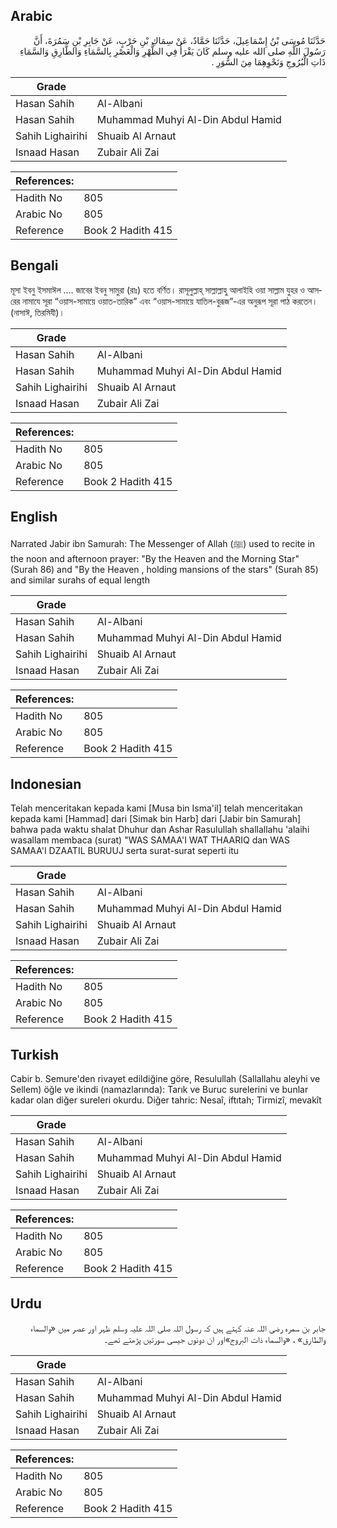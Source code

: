 ## Arabic


<div dir="rtl" lang="ar" style={{fontSize:'larger',backgroundColor:'#f8f9fa',padding:20}}>
حَدَّثَنَا مُوسَى بْنُ إِسْمَاعِيلَ، حَدَّثَنَا حَمَّادٌ، عَنْ سِمَاكِ بْنِ حَرْبٍ، عَنْ جَابِرِ بْنِ سَمُرَةَ، أَنَّ رَسُولَ اللَّهِ صلى الله عليه وسلم كَانَ يَقْرَأُ فِي الظُّهْرِ وَالْعَصْرِ بِالسَّمَاءِ وَالطَّارِقِ وَالسَّمَاءِ ذَاتِ الْبُرُوجِ وَنَحْوِهِمَا مِنَ السُّوَرِ ‏.‏
</div>
<div style={{backgroundColor:'#f8f9fa',padding:20, marginBottom: 10}}><table> <thead> <tr> <th>Grade</th> <th></th> </tr> </thead> <tbody> <tr><td>Hasan Sahih</td><td>Al-Albani</td></tr><tr><td>Hasan Sahih</td><td>Muhammad Muhyi Al-Din Abdul Hamid</td></tr><tr><td>Sahih Lighairihi</td><td>Shuaib Al Arnaut</td></tr><tr><td>Isnaad Hasan</td><td>Zubair Ali Zai</td></tr></tbody></table><table> <thead> <tr> <th>References:</th> <th></th> </tr> </thead> <tbody><tr><td>Hadith No</td><td>805</td></tr><tr><td>Arabic No</td><td>805</td></tr><tr><td>Reference</td><td>Book 2 Hadith 415</td></tr></tbody></table></div>

## Bengali


<div dir="ltr" lang="bn" style={{fontSize:'larger',backgroundColor:'#f8f9fa',padding:20}}>
মূসা ইবনু ইসমাঈল .... জাবের ইবনু সামুরা (রাঃ) হতে বর্ণিত। রাসূলুল্লাহ্ সাল্লাল্লাহু আলাইহি ওয়া সাল্লাম যুহর ও আসরের নামাযে সূরা “ওয়াস-সামায়ে ওয়াত-তারিক” এবং “ওয়াস-সামায়ে যাতিল-বুরূজ”-এর অনুরূপ সূরা পাঠ করতেন। (নাসাঈ, তিরমিযী)।
</div>
<div style={{backgroundColor:'#f8f9fa',padding:20, marginBottom: 10}}><table> <thead> <tr> <th>Grade</th> <th></th> </tr> </thead> <tbody> <tr><td>Hasan Sahih</td><td>Al-Albani</td></tr><tr><td>Hasan Sahih</td><td>Muhammad Muhyi Al-Din Abdul Hamid</td></tr><tr><td>Sahih Lighairihi</td><td>Shuaib Al Arnaut</td></tr><tr><td>Isnaad Hasan</td><td>Zubair Ali Zai</td></tr></tbody></table><table> <thead> <tr> <th>References:</th> <th></th> </tr> </thead> <tbody><tr><td>Hadith No</td><td>805</td></tr><tr><td>Arabic No</td><td>805</td></tr><tr><td>Reference</td><td>Book 2 Hadith 415</td></tr></tbody></table></div>

## English


<div dir="ltr" lang="en" style={{fontSize:'larger',backgroundColor:'#f8f9fa',padding:20}}>
Narrated Jabir ibn Samurah: The Messenger of Allah (ﷺ) used to recite in the noon and afternoon prayer: "By the Heaven and the Morning Star" (Surah 86) and "By the Heaven , holding mansions of the stars" (Surah 85) and similar surahs of equal length
</div>
<div style={{backgroundColor:'#f8f9fa',padding:20, marginBottom: 10}}><table> <thead> <tr> <th>Grade</th> <th></th> </tr> </thead> <tbody> <tr><td>Hasan Sahih</td><td>Al-Albani</td></tr><tr><td>Hasan Sahih</td><td>Muhammad Muhyi Al-Din Abdul Hamid</td></tr><tr><td>Sahih Lighairihi</td><td>Shuaib Al Arnaut</td></tr><tr><td>Isnaad Hasan</td><td>Zubair Ali Zai</td></tr></tbody></table><table> <thead> <tr> <th>References:</th> <th></th> </tr> </thead> <tbody><tr><td>Hadith No</td><td>805</td></tr><tr><td>Arabic No</td><td>805</td></tr><tr><td>Reference</td><td>Book 2 Hadith 415</td></tr></tbody></table></div>

## Indonesian


<div dir="ltr" lang="id" style={{fontSize:'larger',backgroundColor:'#f8f9fa',padding:20}}>
Telah menceritakan kepada kami [Musa bin Isma'il] telah menceritakan kepada kami [Hammad] dari [Simak bin Harb] dari [Jabir bin Samurah] bahwa pada waktu shalat Dhuhur dan Ashar Rasulullah shallallahu 'alaihi wasallam membaca (surat) "WAS SAMAA'I WAT THAARIQ dan WAS SAMAA'I DZAATIL BURUUJ serta surat-surat seperti itu
</div>
<div style={{backgroundColor:'#f8f9fa',padding:20, marginBottom: 10}}><table> <thead> <tr> <th>Grade</th> <th></th> </tr> </thead> <tbody> <tr><td>Hasan Sahih</td><td>Al-Albani</td></tr><tr><td>Hasan Sahih</td><td>Muhammad Muhyi Al-Din Abdul Hamid</td></tr><tr><td>Sahih Lighairihi</td><td>Shuaib Al Arnaut</td></tr><tr><td>Isnaad Hasan</td><td>Zubair Ali Zai</td></tr></tbody></table><table> <thead> <tr> <th>References:</th> <th></th> </tr> </thead> <tbody><tr><td>Hadith No</td><td>805</td></tr><tr><td>Arabic No</td><td>805</td></tr><tr><td>Reference</td><td>Book 2 Hadith 415</td></tr></tbody></table></div>

## Turkish


<div dir="ltr" lang="tr" style={{fontSize:'larger',backgroundColor:'#f8f9fa',padding:20}}>
Cabir b. Semure'den rivayet edildiğine göre, Resulullah (Sallallahu aleyhi ve Sellem) öğle ve ikindi (namazlarında): Tarık ve Buruc surelerini ve bunlar kadar olan diğer sureleri okurdu. Diğer tahric: Nesaî, iftıtah; Tirmizî, mevakît
</div>
<div style={{backgroundColor:'#f8f9fa',padding:20, marginBottom: 10}}><table> <thead> <tr> <th>Grade</th> <th></th> </tr> </thead> <tbody> <tr><td>Hasan Sahih</td><td>Al-Albani</td></tr><tr><td>Hasan Sahih</td><td>Muhammad Muhyi Al-Din Abdul Hamid</td></tr><tr><td>Sahih Lighairihi</td><td>Shuaib Al Arnaut</td></tr><tr><td>Isnaad Hasan</td><td>Zubair Ali Zai</td></tr></tbody></table><table> <thead> <tr> <th>References:</th> <th></th> </tr> </thead> <tbody><tr><td>Hadith No</td><td>805</td></tr><tr><td>Arabic No</td><td>805</td></tr><tr><td>Reference</td><td>Book 2 Hadith 415</td></tr></tbody></table></div>

## Urdu


<div dir="rtl" lang="ur" style={{fontSize:'larger',backgroundColor:'#f8f9fa',padding:20}}>
جابر بن سمرہ رضی اللہ عنہ کہتے ہیں کہ رسول اللہ صلی اللہ علیہ وسلم ظہر اور عصر میں «والسماء والطارق» ، «والسماء ذات البروج»اور ان دونوں جیسی سورتیں پڑھتے تھے۔
</div>
<div style={{backgroundColor:'#f8f9fa',padding:20, marginBottom: 10}}><table> <thead> <tr> <th>Grade</th> <th></th> </tr> </thead> <tbody> <tr><td>Hasan Sahih</td><td>Al-Albani</td></tr><tr><td>Hasan Sahih</td><td>Muhammad Muhyi Al-Din Abdul Hamid</td></tr><tr><td>Sahih Lighairihi</td><td>Shuaib Al Arnaut</td></tr><tr><td>Isnaad Hasan</td><td>Zubair Ali Zai</td></tr></tbody></table><table> <thead> <tr> <th>References:</th> <th></th> </tr> </thead> <tbody><tr><td>Hadith No</td><td>805</td></tr><tr><td>Arabic No</td><td>805</td></tr><tr><td>Reference</td><td>Book 2 Hadith 415</td></tr></tbody></table></div>